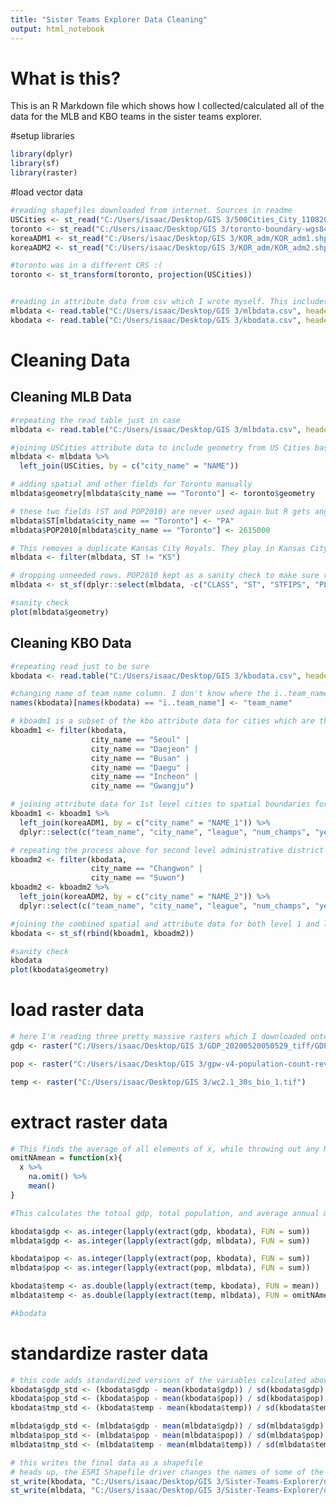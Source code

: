 ---
title: "Sister Teams Explorer Data Cleaning"
output: html_notebook
---

# What is this?

This is an R Markdown file which shows how I collected/calculated all of the data for the MLB and KBO teams in the sister teams explorer.  

#setup libraries
```{r}
library(dplyr)
library(sf)
library(raster)
```

#load vector data

```{r}

#reading shapefiles downloaded from internet. Sources in readme
USCities <- st_read("C:/Users/isaac/Desktop/GIS 3/500Cities_City_11082016/CityBoundaries.shp")
toronto <- st_read("C:/Users/isaac/Desktop/GIS 3/toronto-boundary-wgs84/citygcs_regional_mun_wgs84.shp")
koreaADM1 <- st_read("C:/Users/isaac/Desktop/GIS 3/KOR_adm/KOR_adm1.shp")
koreaADM2 <- st_read("C:/Users/isaac/Desktop/GIS 3/KOR_adm/KOR_adm2.shp")

#toronto was in a different CRS :(
toronto <- st_transform(toronto, projection(USCities))


#reading in attribute data from csv which I wrote myself. This includes basic information which I read off the internet (sources in readme) and copied by hand. Year founded (and standardized version), championships won (and standardized version), team name, and city name already here.
mlbdata <- read.table("C:/Users/isaac/Desktop/GIS 3/mlbdata.csv", header = TRUE, sep = ",")
kbodata <- read.table("C:/Users/isaac/Desktop/GIS 3/kbodata.csv", header = TRUE, sep = ",")
```


# Cleaning Data
## Cleaning MLB Data

```{r}
#repeating the read table just in case
mlbdata <- read.table("C:/Users/isaac/Desktop/GIS 3/mlbdata.csv", header = TRUE, sep = ",")

#joining USCities attribute data to include geometry from US Cities based on City Name
mlbdata <- mlbdata %>%
  left_join(USCities, by = c("city_name" = "NAME"))

# adding spatial and other fields for Toronto manually
mlbdata$geometry[mlbdata$city_name == "Toronto"] <- toronto$geometry

# these two fields (ST and POP2010) are never used again but R gets angry if Toronto doesn't have them. I added Toronto to my home state just for fun.
mlbdata$ST[mlbdata$city_name == "Toronto"] <- "PA"
mlbdata$POP2010[mlbdata$city_name == "Toronto"] <- 2615000

# This removes a duplicate Kansas City Royals. They play in Kansas City, MO. But they are duplicated in Kansas City, KS by the join
mlbdata <- filter(mlbdata, ST != "KS")

# dropping unneeded rows. POP2010 kept as a sanity check to make sure raster subset is working later. (Toronto value ignored tho)
mlbdata <- st_sf(dplyr::select(mlbdata, -c("CLASS", "ST", "STFIPS", "PLACEFIPS", "STPLFIPS")))

#sanity check
plot(mlbdata$geometry)
```

## Cleaning KBO Data

```{r}

#repeating read just to be sure
kbodata <- read.table("C:/Users/isaac/Desktop/GIS 3/kbodata.csv", header = TRUE, sep = ",")

#changing name of team name column. I don't know where the ï..team_name came from but I don't like it. 
names(kbodata)[names(kbodata) == "ï..team_name"] <- "team_name"

# kboadm1 is a subset of the kbo attribute data for cities which are their own first level administrative district (important for joining to shapefile). These cities have no governing body over them except the national one (they are like if a U.S. City was also a state, kind of like D.C.)
kboadm1 <- filter(kbodata, 
                  city_name == "Seoul" | 
                  city_name == "Daejeon" |
                  city_name == "Busan" |
                  city_name == "Daegu" |
                  city_name == "Incheon" |
                  city_name == "Gwangju")

# joining attribute data for 1st level cities to spatial boundaries for them and then selecting only those columns which I am interested in (KoreaADM1 has a lot of extra)
kboadm1 <- kboadm1 %>%
  left_join(koreaADM1, by = c("city_name" = "NAME_1")) %>%
  dplyr::select(c("team_name", "city_name", "league", "num_champs", "year_founded", "yr_std", "chmp_std", "geometry"))

# repeating the process above for second level administrative district cities (these are closer in governmental structure to our U.S. counties)
kboadm2 <- filter(kbodata,
                  city_name == "Changwon" |
                  city_name == "Suwon")
kboadm2 <- kboadm2 %>%
  left_join(koreaADM2, by = c("city_name" = "NAME_2")) %>%
  dplyr::select(c("team_name", "city_name", "league", "num_champs", "year_founded", "yr_std", "chmp_std", "geometry"))

#joining the combined spatial and attribute data for both level 1 and level 2 administrative districts/teams back into one sf object representing all teams
kbodata <- st_sf(rbind(kboadm1, kboadm2))

#sanity check
kbodata
plot(kbodata$geometry)


```

# load raster data

```{r}
# here I'm reading three pretty massive rasters which I downloaded onto my computer (sources in readme). They are all in separate chunks because each takes a while to execute and I really didn't want to accidentally run all three at once
gdp <- raster("C:/Users/isaac/Desktop/GIS 3/GDP_20200520050529_tiff/GDP.tif")
```
```{r}
pop <- raster("C:/Users/isaac/Desktop/GIS 3/gpw-v4-population-count-rev11_2015_30_sec_tif/gpw_v4_population_count_rev11_2015_30_sec.tif")

temp <- raster("C:/Users/isaac/Desktop/GIS 3/wc2.1_30s_bio_1.tif")
```


# extract raster data

```{r}
# This finds the average of all elements of x, while throwing out any NA values. This is important later because many US cities include some water within their boundary, often represented by an NA in the rasters loaded above, and averaged within certain areas below
omitNAmean = function(x){
  x %>%
    na.omit() %>%
    mean()
}
```


```{r}

#This calculates the totoal gdp, total population, and average annual mena temperature within each city in both data sets.

kbodata$gdp <- as.integer(lapply(extract(gdp, kbodata), FUN = sum))
mlbdata$gdp <- as.integer(lapply(extract(gdp, mlbdata), FUN = sum))

kbodata$pop <- as.integer(lapply(extract(pop, kbodata), FUN = sum))
mlbdata$pop <- as.integer(lapply(extract(pop, mlbdata), FUN = sum))

kbodata$temp <- as.double(lapply(extract(temp, kbodata), FUN = mean))
mlbdata$temp <- as.double(lapply(extract(temp, mlbdata), FUN = omitNAmean))

#kbodata
```
# standardize raster data
```{r}
# this code adds standardized versions of the variables calculated above into the data set
kbodata$gdp_std <- (kbodata$gdp - mean(kbodata$gdp)) / sd(kbodata$gdp)
kbodata$pop_std <- (kbodata$pop - mean(kbodata$pop)) / sd(kbodata$pop)
kbodata$tmp_std <- (kbodata$temp - mean(kbodata$temp)) / sd(kbodata$temp)

mlbdata$gdp_std <- (mlbdata$gdp - mean(mlbdata$gdp)) / sd(mlbdata$gdp)
mlbdata$pop_std <- (mlbdata$pop - mean(mlbdata$pop)) / sd(mlbdata$pop)
mlbdata$tmp_std <- (mlbdata$temp - mean(mlbdata$temp)) / sd(mlbdata$temp)

```

```{r}
# this writes the final data as a shapefile
# heads up, the ESRI Shapefile driver changes the names of some of the variables slightly to make them shorter 
st_write(kbodata, "C:/Users/isaac/Desktop/GIS 3/Sister-Teams-Explorer/data/kbodata.shp")
st_write(mlbdata, "C:/Users/isaac/Desktop/GIS 3/Sister-Teams-Explorer/data/mlbdata.shp")

```


